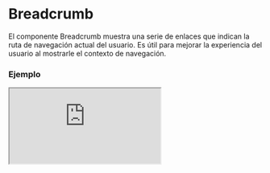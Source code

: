 
# Breadcrumb

El componente Breadcrumb muestra una serie de enlaces que indican la ruta de navegación actual del usuario. Es útil para mejorar la experiencia del usuario al mostrarle el contexto de navegación.

### Ejemplo

<Iframe
  minHeightIframe="30dvh"
  src="https://fenextjs-component-storybook.vercel.app/iframe.html?args=&id=breadcrumb-breadcrumb--index&viewMode=story"
/>

### Importacion

Para importar el componente Breadcrumb, se puede hacer desde fenextjs

```tsx copy
import { Breadcrumb } from "fenextjs";
```

### Parametros

| Parametro     | Tipo                  | Requerido | Default | Descripcion                                                                                                                                                |
| ------------- | --------------------- | --------- | ------- | ---------------------------------------------------------------------------------------------------------------------------------------------------------- |
| links         | BreadcrumbLinkProps[] | sí        |         | Una lista de objetos que representan los enlaces del breadcrumb. Cada objeto incluye la URL, el contenido y opcionalmente un manejador de eventos onClick. |
| className     | string                | no        | ""      | Clase personalizada para el componente Breadcrumb.                                                                                                         |
| classNameItem | string                | no        | ""      | Clase personalizada para los elementos individuales del breadcrumb.                                                                                        |
| classNameLink | string                | no        | ""      | Clase personalizada para los enlaces dentro del breadcrumb.                                                                                                |

### Propiedades de BreadcrumbLink

Cada enlace en el breadcrumb se define mediante las siguientes propiedades:

| Propiedad | Tipo      | Descripción                                                           |
| --------- | --------- | --------------------------------------------------------------------- |
| href      | string    | La URL a la que se redirigirá cuando se haga clic en el enlace.       |
| children  | ReactNode | El contenido que se mostrará dentro del enlace.                       |
| onClick   | function  | Función que se ejecutará cuando se haga clic en el enlace (opcional). |

### Storybook

Para ver el storybook del componente lo puede hacer con este [link](https://fenextjs-component-storybook.vercel.app/?path=/story/breadcrumb-breadcrumb--index)

### Usos

- Breadcrumb básico

```tsx copy
<Breadcrumb
  links={[
    { href: "/home", children: "Home" },
    { href: "/about", children: "About" },
  ]}
/>
```

- Breadcrumb con clases personalizadas

```tsx copy
<Breadcrumb
  className="custom-breadcrumb"
  classNameItem="custom-item"
  classNameLink="custom-link"
  links={[
    { href: "/home", children: "Home" },
    { href: "/services", children: "Services" },
    { href: "/contact", children: "Contact" },
  ]}
/>
```
